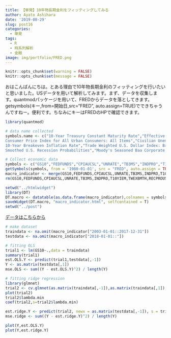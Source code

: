 ```yaml
---
title: 【単発】10年物長期金利をフィッティングしてみる
author: Ayato Ashihara
date: '2019-08-29'
slug: post16
categories:
  - 単発
tags:
  - R
  - 時系列解析
  - 金融
image: img/portfolio/FRED.png
---
```


<!--more-->

```r
knitr::opts_chunk$set(warning = FALSE)
knitr::opts_chunk$set(message = FALSE)
```

おはこんばんにちは。とある理由で10年物長期金利のフィッティングを行いたいと思いました。USデータを用いて解析してみます。まず、データを収集します。quantmodパッケージを用いて、FREDからデータを落としてきます。getsymbols(キー,from=開始日,src="FRED", auto.assign=TRUE)でできちゃうんですねー。便利です。ちなみにキーはFREDのHPで確認できます。

```r
library(quantmod)

# data name collected
symbols.name <- c("10-Year Treasury Constant Maturity Rate","Effective Federal Funds Rate","
Consumer Price Index for All Urban Consumers: All Items","Civilian Unemployment Rate","3-Month Treasury Bill: Secondary Market Rate","Industrial Production Index","
10-Year Breakeven Inflation Rate","Trade Weighted U.S. Dollar Index: Broad, Goods","
Smoothed U.S. Recession Probabilities","Moody's Seasoned Baa Corporate Bond Yield","5-Year, 5-Year Forward Inflation Expectation Rate","Personal Consumption Expenditures")

# Collect economic data
symbols <- c("GS10","FEDFUNDS","CPIAUCSL","UNRATE","TB3MS","INDPRO","T10YIEM","TWEXBMTH","RECPROUSM156N","BAA","T5YIFRM","PCE")
getSymbols(symbols, from = '1980-01-01', src = "FRED", auto.assign = TRUE)
macro_indicator <- merge(GS10,FEDFUNDS,CPIAUCSL,UNRATE,TB3MS,INDPRO,T10YIEM,TWEXBMTH,RECPROUSM156N,BAA,T5YIFRM,PCE)
rm(GS10,FEDFUNDS,CPIAUCSL,UNRATE,TB3MS,INDPRO,T10YIEM,TWEXBMTH,RECPROUSM156N,BAA,T5YIFRM,PCE)

setwd("../htmlwidget")
library(DT)
DT.macro <- datatable(as.data.frame(macro_indicator),colnames = symbols.name)
saveWidget(DT.macro, "macro_indicator.html", selfcontained = T)
setwd("../post")
```

[データはこちらから](../../htmlwidget/macro_indicator/index.html)

```r
# make dataset
traindata <- na.omit(macro_indicator["2003-01-01::2017-12-31"])
testdata <- na.omit(macro_indicator["2018-01-01::"])

# fitting OLS
trial1 <- lm(GS10~.,data = traindata)
summary(trial1)
est.OLS.Y <- predict(trial1,testdata[,-1])
Y <- as.matrix(testdata[,1])
mse.OLS <- sum((Y - est.OLS.Y)^2) / length(Y)

# fitting ridge regression
library(glmnet)
trial2 <- cv.glmnet(as.matrix(traindata[,-1]),as.matrix(traindata[,1]),family="gaussian",alpha=1)
plot(trial2)
trial2$lambda.min
coef(trial2,s=trial2$lambda.min)

est.ridge.Y <- predict(trial2, newx = as.matrix(testdata[,-1]), s = trial2$lambda.min, type = 'response')
mse.ridge <- sum((Y - est.ridge.Y)^2) / length(Y)

plot(Y,est.OLS.Y)
plot(Y,est.ridge.Y)

```

